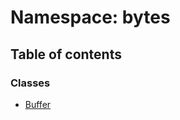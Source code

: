 # Namespace: bytes

## Table of contents

### Classes

- [Buffer](/templates/protocols/javascript/modules/bytes.Buffer.md)
